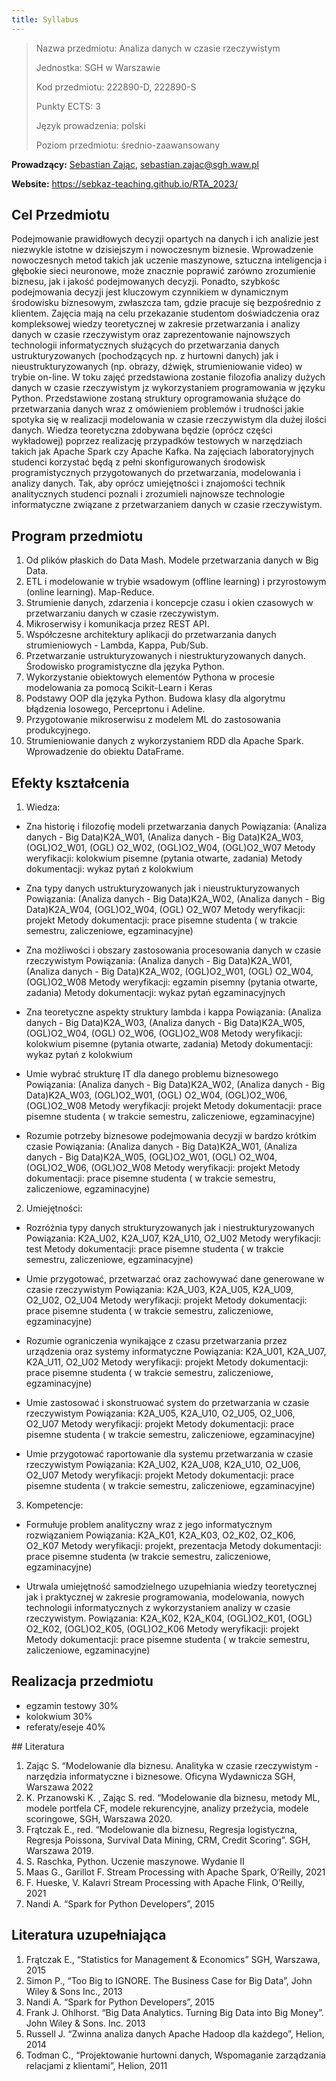 ```yaml
---
title: Syllabus
---
```


> Nazwa przedmiotu: Analiza danych w czasie rzeczywistym
> 
> Jednostka: SGH w Warszawie
> 
> Kod przedmiotu: 222890-D, 222890-S
>
> Punkty ECTS: 3
>
> Język prowadzenia: polski
>
> Poziom przedmiotu: średnio-zaawansowany


**Prowadzący:** [Sebastian Zając](https://sebastianzajac.pl), 
  [sebastian.zajac@sgh.waw.pl](mailto:sebastian.zajac@sgh.waw.pl)


**Website:**
  [https://sebkaz-teaching.github.io/RTA_2023/](https://sebkaz-teaching.github.io/RTA_2024/)



## Cel Przedmiotu

Podejmowanie prawidłowych decyzji opartych na danych i ich analizie jest niezwykle istotne w dzisiejszym i nowoczesnym biznesie. 
Wprowadzenie nowoczesnych metod takich jak uczenie maszynowe, sztuczna inteligencja i głębokie sieci neuronowe, może znacznie poprawić zarówno zrozumienie biznesu, jak i jakość podejmowanych decyzji. 
Ponadto, szybkośc podejmowania decyzji jest kluczowym czynnikiem w dynamicznym środowisku biznesowym, zwłaszcza tam, gdzie pracuje się bezpośrednio z klientem.
Zajęcia mają na celu przekazanie studentom doświadczenia oraz kompleksowej wiedzy teoretycznej w zakresie przetwarzania i analizy danych w czasie rzeczywistym oraz zaprezentowanie najnowszych technologii informatycznych służących do przetwarzania danych ustrukturyzowanych (pochodzących np. z hurtowni danych) jak i nieustrukturyzowanych (np. obrazy, dźwięk, strumieniowanie video) w trybie on-line. 
W toku zajęć przedstawiona zostanie filozofia analizy dużych danych w czasie rzeczywistym jz wykorzystaniem programowania w języku Python. 
Przedstawione zostaną struktury oprogramowania służące do przetwarzania danych wraz z omówieniem problemów i trudności jakie spotyka się w realizacji modelowania w czasie rzeczywistym dla dużej ilości danych. 
Wiedza teoretyczna zdobywana będzie (oprócz części wykładowej) poprzez realizację przypadków testowych w narzędziach takich jak Apache Spark czy Apache Kafka. 
Na zajęciach laboratoryjnych studenci korzystać będą z pełni skonfigurowanych środowisk programistycznych przygotowanych do przetwarzania, modelowania i analizy danych. 
Tak, aby oprócz umiejętności i znajomości technik analitycznych studenci poznali i zrozumieli najnowsze technologie informatyczne związane z przetwarzaniem danych w czasie rzeczywistym.


## Program przedmiotu

1. Od plików płaskich do Data Mash. Modele przetwarzania danych w Big Data.
2. ETL i modelowanie w trybie wsadowym (offline learning) i przyrostowym (online learning). Map-Reduce.
3. Strumienie danych, zdarzenia i koncepcje czasu i okien czasowych w przetwarzaniu danych w czasie rzeczywistym. 
4. Mikroserwisy i komunikacja przez REST API.
5. Współczesne architektury aplikacji do przetwarzania danych strumieniowych - Lambda, Kappa, Pub/Sub.
6. Przetwarzanie ustrukturyzowanych i niestrukturyzowanych danych. Środowisko programistyczne dla języka Python. 
7. Wykorzystanie obiektowych elementów Pythona w procesie modelowania za pomocą Scikit-Learn i Keras
8. Podstawy OOP dla języka Python. Budowa klasy dla algorytmu błądzenia losowego, Perceprtonu i Adeline.
9. Przygotowanie mikroserwisu z modelem ML do zastosowania produkcyjnego.
10. Strumieniowanie danych z wykorzystaniem RDD dla Apache Spark. Wprowadzenie do obiektu DataFrame.

## Efekty kształcenia

1. Wiedza:

- Zna historię i filozofię modeli przetwarzania danych
Powiązania: (Analiza danych - Big Data)K2A_W01, (Analiza danych - Big Data)K2A_W03, (OGL)O2_W01, (OGL) O2_W02, (OGL)O2_W04, (OGL)O2_W07
Metody weryfikacji: kolokwium pisemne (pytania otwarte, zadania)
Metody dokumentacji: wykaz pytań z kolokwium

- Zna typy danych ustrukturyzowanych jak i nieustrukturyzowanych
Powiązania: (Analiza danych - Big Data)K2A_W02, (Analiza danych - Big Data)K2A_W04, (OGL)O2_W04, (OGL) O2_W07
Metody weryfikacji: projekt
Metody dokumentacji: prace pisemne studenta ( w trakcie semestru, zaliczeniowe, egzaminacyjne)

- Zna możliwości i obszary zastosowania procesowania danych w czasie rzeczywistym
Powiązania: (Analiza danych - Big Data)K2A_W01, (Analiza danych - Big Data)K2A_W02, (OGL)O2_W01, (OGL) O2_W04, (OGL)O2_W08
Metody weryfikacji: egzamin pisemny (pytania otwarte, zadania)
Metody dokumentacji: wykaz pytań egzaminacyjnych

- Zna teoretyczne aspekty struktury lambda i kappa
Powiązania: (Analiza danych - Big Data)K2A_W03, (Analiza danych - Big Data)K2A_W05, (OGL)O2_W04, (OGL) O2_W06, (OGL)O2_W08
Metody weryfikacji: kolokwium pisemne (pytania otwarte, zadania)
Metody dokumentacji: wykaz pytań z kolokwium

- Umie wybrać strukturę IT dla danego problemu biznesowego
Powiązania: (Analiza danych - Big Data)K2A_W02, (Analiza danych - Big Data)K2A_W03, (OGL)O2_W01, (OGL) O2_W04, (OGL)O2_W06, (OGL)O2_W08
Metody weryfikacji: projekt
Metody dokumentacji: prace pisemne studenta ( w trakcie semestru, zaliczeniowe, egzaminacyjne)

- Rozumie potrzeby biznesowe podejmowania decyzji w bardzo krótkim czasie
Powiązania: (Analiza danych - Big Data)K2A_W01, (Analiza danych - Big Data)K2A_W05, (OGL)O2_W01, (OGL) O2_W04, (OGL)O2_W06, (OGL)O2_W08
Metody weryfikacji: projekt
Metody dokumentacji: prace pisemne studenta ( w trakcie semestru, zaliczeniowe, egzaminacyjne)

2. Umiejętności:

- Rozróżnia typy danych strukturyzowanych jak i niestrukturyzowanych
Powiązania: K2A_U02, K2A_U07, K2A_U10, O2_U02
Metody weryfikacji: test
Metody dokumentacji: prace pisemne studenta ( w trakcie semestru, zaliczeniowe, egzaminacyjne)

- Umie przygotować, przetwarzać oraz zachowywać dane generowane w czasie rzeczywistym
Powiązania:  K2A_U03, K2A_U05, K2A_U09, O2_U02, O2_U04
Metody weryfikacji: projekt
Metody dokumentacji: prace pisemne studenta ( w trakcie semestru, zaliczeniowe, egzaminacyjne)

- Rozumie ograniczenia wynikające z czasu przetwarzania przez urządzenia oraz systemy informatyczne
Powiązania:  K2A_U01, K2A_U07, K2A_U11, O2_U02
Metody weryfikacji: projekt
Metody dokumentacji: prace pisemne studenta ( w trakcie semestru, zaliczeniowe, egzaminacyjne)

- Umie zastosować i skonstruować system do przetwarzania w czasie rzeczywistym
Powiązania:  K2A_U05, K2A_U10, O2_U05, O2_U06, O2_U07
Metody weryfikacji: projekt
Metody dokumentacji: prace pisemne studenta ( w trakcie semestru, zaliczeniowe, egzaminacyjne)

- Umie przygotować raportowanie dla systemu przetwarzania w czasie rzeczywistym
Powiązania: K2A_U02, K2A_U08, K2A_U10, O2_U06, O2_U07
Metody weryfikacji: projekt
Metody dokumentacji: prace pisemne studenta ( w trakcie semestru, zaliczeniowe, egzaminacyjne)

3. Kompetencje:

- Formułuje problem analityczny wraz z jego informatycznym rozwiązaniem
Powiązania: K2A_K01, K2A_K03, O2_K02,  O2_K06, O2_K07
Metody weryfikacji: projekt, prezentacja
Metody dokumentacji: prace pisemne studenta (w trakcie semestru, zaliczeniowe, egzaminacyjne)

- Utrwala umiejętność samodzielnego uzupełniania wiedzy teoretycznej jak i praktycznej w zakresie programowania,
modelowania, nowych technologii informatycznych z wykorzystaniem analizy w czasie rzeczywistym. Powiązania: K2A_K02, K2A_K04, (OGL)O2_K01, (OGL) O2_K02, (OGL)O2_K05, (OGL)O2_K06
Metody weryfikacji: projekt
Metody dokumentacji: prace pisemne studenta ( w trakcie semestru, zaliczeniowe, egzaminacyjne)


## Realizacja przedmiotu

- egzamin testowy 30%
- kolokwium 30%
- referaty/eseje 40%

 
 ## Literatura

1. Zając S. "Modelowanie dla biznesu. Analityka w czasie rzeczywistym - narzędzia informatyczne i biznesowe. Oficyna Wydawnicza SGH, Warszawa 2022
2. K. Przanowski K. , Zając S. red. "Modelowanie dla biznesu, metody ML, modele portfela CF, modele rekurencyjne, analizy przeżycia, modele scoringowe, SGH, Warszawa 2020.
3. Frątczak E., red. "Modelowanie dla biznesu, Regresja logistyczna, Regresja Poissona, Survival Data Mining, CRM, Credit Scoring". SGH, Warszawa 2019.
4. S. Raschka, Python. Uczenie maszynowe. Wydanie II
5. Maas G., Garillot F. Stream Processing with Apache Spark, O'Reilly, 2021
6. F. Hueske, V. Kalavri Stream Processing with Apache Flink, O'Reilly, 2021
7. Nandi A. "Spark for Python Developers", 2015           


## Literatura uzupełniająca

1. Frątczak E., "Statistics for Management & Economics" SGH, Warszawa, 2015 
2. Simon P., "Too Big to IGNORE. The Business Case for Big Data", John Wiley & Sons Inc., 2013 
3. Nandi A. "Spark for Python Developers", 2015 
4. Frank J. Ohlhorst. "Big Data Analytics. Turning Big Data into Big Money". John Wiley & Sons. Inc. 2013 
5. Russell J. "Zwinna analiza danych Apache Hadoop dla każdego", Helion, 2014 
6. Todman C., "Projektowanie hurtowni danych, Wspomaganie zarządzania relacjami z klientami", Helion, 2011
